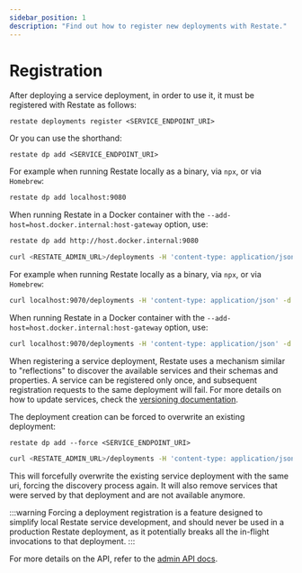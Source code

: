 ```yaml
---
sidebar_position: 1
description: "Find out how to register new deployments with Restate."
---
```



# Registration

After deploying a service deployment, in order to use it, it must be registered with Restate as follows:

<Tabs groupId="interface" queryString>
<TabItem value="cli" label="CLI">

```shell
restate deployments register <SERVICE_ENDPOINT_URI>
```

Or you can use the shorthand:

```shell
restate dp add <SERVICE_ENDPOINT_URI>
```

For example when running Restate locally as a binary, via `npx`, or via `Homebrew`:

```bash
restate dp add localhost:9080
```

When running Restate in a Docker container with the `--add-host=host.docker.internal:host-gateway` option, use:

```bash
restate dp add http://host.docker.internal:9080
```


</TabItem>
<TabItem value="curl" label="curl">

```bash
curl <RESTATE_ADMIN_URL>/deployments -H 'content-type: application/json' -d '{"uri": "<SERVICE_ENDPOINT_URI>"}'
```

For example when running Restate locally as a binary, via `npx`, or via `Homebrew`:

```bash
curl localhost:9070/deployments -H 'content-type: application/json' -d '{"uri": "localhost:9080"}'
```

When running Restate in a Docker container with the `--add-host=host.docker.internal:host-gateway` option, use:

```bash
curl localhost:9070/deployments -H 'content-type: application/json' -d '{"uri": "http://host.docker.internal:9080"}'
```

</TabItem>
</Tabs>



When registering a service deployment, Restate uses a mechanism similar to "reflections" to discover the available services and their schemas and properties. A service can be registered only once, and subsequent registration requests to the same deployment will fail. For more details on how to update services, check the [versioning documentation](/operate/versioning).

The deployment creation can be forced to overwrite an existing deployment:

<Tabs groupId="interface" queryString>
<TabItem value="cli" label="CLI">

```shell
restate dp add --force <SERVICE_ENDPOINT_URI>
```

</TabItem>
<TabItem value="curl" label="curl">

```bash
curl <RESTATE_ADMIN_URL>/deployments -H 'content-type: application/json' -d '{"uri": "<SERVICE_ENDPOINT_URI>", "force": true}'
```

</TabItem>
</Tabs>


This will forcefully overwrite the existing service deployment with the same uri, forcing the discovery process again. It will also remove services that were served by that deployment and are not available anymore.

:::warning
Forcing a deployment registration is a feature designed to simplify local Restate service development, and should never be used in a production Restate deployment, as it potentially breaks all the in-flight invocations to that deployment.
:::

For more details on the API, refer to the [admin API docs](/references/admin-api#tag/deployment/operation/create_deployment).
